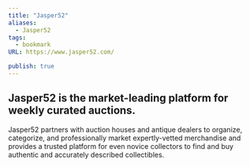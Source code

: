 ```yaml
---
title: "Jasper52"
aliases:
  - Jasper52
tags:
  - bookmark
URL: https://www.jasper52.com/

publish: true
---
```




## Jasper52 is the market-leading platform for weekly curated auctions.

Jasper52 partners with auction houses and antique dealers to organize, categorize, and professionally market expertly-vetted merchandise and provides a trusted platform for even novice collectors to find and buy authentic and accurately described collectibles.

